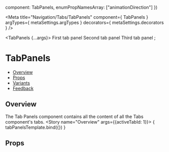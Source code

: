 
  component: TabPanels,
  enumPropNamesArray: ["animationDirection"]
})

<Meta
  title="Navigation/Tabs/TabPanels"
  component={ TabPanels }
  argTypes={ metaSettings.argTypes }
  decorators={ metaSettings.decorators }
/>

<!--- Component template -->

  <TabPanels {...args}>
    <TabPanel>First tab panel</TabPanel>
    <TabPanel>Second tab panel</TabPanel>
    <TabPanel>Third tab panel</TabPanel>
  </TabPanels>;

<!--- Component documentation -->

# TabPanels
- [Overview](#overview)
- [Props](#props)
- [Variants](#variants)
- [Feedback](#feedback)

## Overview
The Tab Panels component contains all the content of all the Tabs component's tabs.
<Canvas>
  <Story name="Overview" args={{activeTabId: 1}}>
    { tabPanelsTemplate.bind({}) }
  </Story>
</Canvas>

## Props
<ArgsTable story="Overview" />
